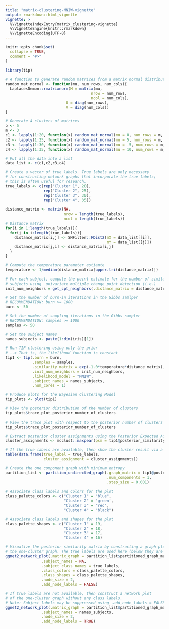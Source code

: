```yaml
---
title: "matrix-clustering-MNIW-vignette"
output: rmarkdown::html_vignette
vignette: >
  %\VignetteIndexEntry{matrix_clustering-vignette}
  %\VignetteEngine{knitr::rmarkdown}
  %\VignetteEncoding{UTF-8}
---
```


```r
knitr::opts_chunk$set(
  collapse = TRUE,
  comment = "#>"
)
```

```r
library(tip)

# A function to generate random matrices from a matrix normal distribution 
random_mat_normal <- function(mu, num_rows, num_cols){
  LaplacesDemon::rmatrixnorm(M = matrix(mu, 
                                      nrow = num_rows, 
                                      ncol = num_cols), 
                           U = diag(num_rows), 
                           V = diag(num_cols))
}

# Generate 4 clusters of matrices 
p <- 5
m <- 3
c1 <- lapply(1:20, function(x) random_mat_normal(mu = 0, num_rows = m, num_cols = p))
c2 <- lapply(1:25, function(x) random_mat_normal(mu = 5, num_rows = m, num_cols = p))
c3 <- lapply(1:30, function(x) random_mat_normal(mu = -5, num_rows = m, num_cols = p))
c4 <- lapply(1:35, function(x) random_mat_normal(mu = 10, num_rows = m, num_cols = p))

# Put all the data into a list
data_list <- c(c1,c2,c3,c4)

# Create a vector of true labels. True labels are only necessary 
# for constructing network graphs that incorporate the true labels;
# this is often useful for research. 
true_labels <- c(rep("Cluster 1", 20),
                 rep("Cluster 2", 25),
                 rep("Cluster 3", 30),
                 rep("Cluster 4", 35))

distance_matrix <- matrix(NA, 
                          nrow = length(true_labels),
                          ncol = length(true_labels))
# Distance matrix 
for(i in 1:length(true_labels)){
  for(j in i:length(true_labels)){
    distance_matrix[i,j] <- SMFilter::FDist2(mX = data_list[[i]],
                                             mY = data_list[[j]])
    distance_matrix[j,i] <- distance_matrix[i,j]
  }
}

# Compute the temperature parameter estiamte
temperature <- 1/median(distance_matrix[upper.tri(distance_matrix)])

# For each subject, compute the point estimate for the number of similar 
# subjects using  univariate multiple change point detection (i.e.)
init_num_neighbors = get_cpt_neighbors(.distance_matrix = distance_matrix)

# Set the number of burn-in iterations in the Gibbs samlper
# RECOMMENDATION: burn >= 1000
burn <- 50

# Set the number of sampling iterations in the Gibbs sampler
# RECOMMENDATION: samples >= 1000
samples <- 50

# Set the subject names
names_subjects <- paste(1:dim(iris)[1])

# Run TIP clustering using only the prior
# --> That is, the likelihood function is constant
tip1 <- tip(.burn = burn,
            .samples = samples,
            .similarity_matrix = exp(-1.0*temperature*distance_matrix),
            .init_num_neighbors = init_num_neighbors,
            .likelihood_model = "MNIW",
            .subject_names = names_subjects,
            .num_cores = 1)
```

```r
# Produce plots for the Bayesian Clustering Model
tip_plots <- plot(tip1)
```

```r
# View the posterior distribution of the number of clusters
tip_plots$trace_plot_posterior_number_of_clusters
```

```r
# View the trace plot with respect to the posterior number of clusters
tip_plots$trace_plot_posterior_number_of_clusters
```

```r
# Extract posterior cluster assignments using the Posterior Expected Adjusted Rand (PEAR) index
cluster_assignments <- mcclust::maxpear(psm = tip1@posterior_similarity_matrix)$cl

# If the true labels are available, then show the cluster result via a contigency table
table(data.frame(true_label = true_labels,
                 cluster_assignment = cluster_assignments))
```

```r
# Create the one component graph with minimum entropy
partition_list <- partition_undirected_graph(.graph_matrix = tip1@posterior_similarity_matrix,
                                             .num_components = 1,
                                             .step_size = 0.001)
```

```r
# Associate class labels and colors for the plot
class_palette_colors <- c("Cluster 1" = "blue",
                          "Cluster 2" = 'green',
                          "Cluster 3" = "red",
                          "Cluster 4" = "black")

# Associate class labels and shapes for the plot
class_palette_shapes <- c("Cluster 1" = 19,
                          "Cluster 2" = 18,
                          "Cluster 3" = 17,
                          "Cluster 4" = 16)

# Visualize the posterior similarity matrix by constructing a graph plot of 
# the one-cluster graph. The true labels are used here (below they are not).
ggnet2_network_plot(.matrix_graph = partition_list$partitioned_graph_matrix,
                .subject_names = NA,
                .subject_class_names = true_labels,
                .class_colors = class_palette_colors,
                .class_shapes = class_palette_shapes,
                .node_size = 2,
                .add_node_labels = FALSE)
```

```r
# If true labels are not available, then construct a network plot
# of the one-cluster graph without any class labels.
# Note: Subject labels may be suppressed using .add_node_labels = FALSE.  
ggnet2_network_plot(.matrix_graph = partition_list$partitioned_graph_matrix,
                .subject_names = names_subjects,
                .node_size = 2,
                .add_node_labels = TRUE)

```
